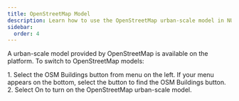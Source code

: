 ```yaml
---
title: OpenStreetMap Model
description: Learn how to use the OpenStreetMap urban-scale model in NUS Digital Twin
sidebar:
  order: 4
---
```


A urban-scale model provided by OpenStreetMap is available on the platform. To switch to OpenStreetMap models:

<Steps>
1. Select the <span style={{ display: 'inline-block' }}><Icons.OSMBuildings height="1.125rem" width="1.125rem" /></span> OSM Buildings button from menu on the left. If your menu appears on the bottom, select the <span style={{ display: 'inline-block' }}><Icons.Layers height="1.125rem" width="1.125rem" /></span> button to find the OSM Buildings button.
2. Select On to turn on the OpenStreetMap urban-scale model.
</Steps>
